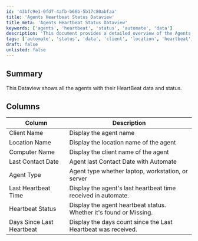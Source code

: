 ```yaml
---
id: '43bfc9e1-0fd7-4afb-b66b-5b17c80abfaa'
title: 'Agents Heartbeat Status Dataview'
title_meta: 'Agents Heartbeat Status Dataview'
keywords: ['agents', 'heartbeat', 'status', 'automate', 'data']
description: 'This document provides a detailed overview of the Agents Heartbeat Status Dataview, showcasing all agents along with their heartbeat data and current status within ConnectWise Automate. It includes descriptions of various columns such as Client Name, Location Name, and Last Heartbeat Time.'
tags: ['automate', 'status', 'data', 'client', 'location', 'heartbeat', 'computer', 'agent', 'contact']
draft: false
unlisted: false
---
```

## Summary

This Dataview shows all the agents with their HeartBeat data and status.

## Columns

| Column                     | Description                                                     |
|---------------------------|-----------------------------------------------------------------|
| Client Name               | Display the agent name                                          |
| Location Name             | Display the location name of the agent                         |
| Computer Name             | Display the client name of the agent                           |
| Last Contact Date         | Agent last Contact Date with Automate                          |
| Agent Type                | Agent type whether laptop, workstation, or server              |
| Last Heartbeat Time       | Display the agent's last heartbeat time received in automate.  |
| Heartbeat Status          | Display the agent heartbeat status. Whether it's found or Missing. |
| Days Since Last Heartbeat  | Display the days count since the Last Heartbeat was received.  |












